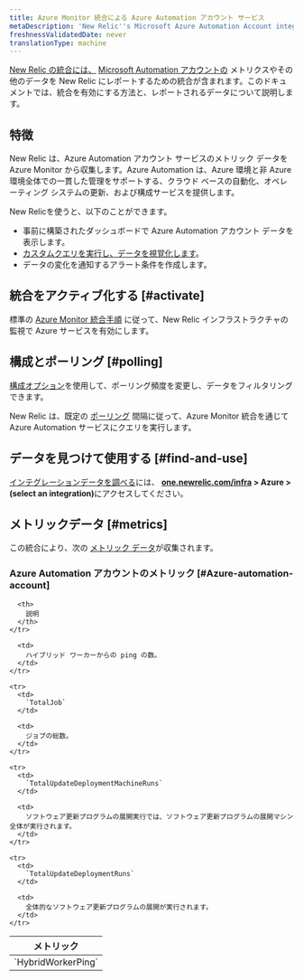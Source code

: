```yaml
---
title: Azure Monitor 統合による Azure Automation アカウント サービス
metaDescription: 'New Relic''s Microsoft Azure Automation Account integration: what data it reports and how to enable it.'
freshnessValidatedDate: never
translationType: machine
---
```


[New Relic の統合には、](/docs/infrastructure/integrations-getting-started/getting-started/introduction-infrastructure-integrations) [Microsoft Automation アカウントの](https://learn.microsoft.com/en-us/azure/automation/) メトリクスやその他のデータを New Relic にレポートするための統合が含まれます。このドキュメントでは、統合を有効にする方法と、レポートされるデータについて説明します。

## 特徴

New Relic は、Azure Automation アカウント サービスのメトリック データを Azure Monitor から収集します。Azure Automation は、Azure 環境と非 Azure 環境全体での一貫した管理をサポートする、クラウド ベースの自動化、オペレーティング システムの更新、および構成サービスを提供します。

New Relicを使うと、以下のことができます。

* 事前に構築されたダッシュボードで Azure Automation アカウント データを表示します。
* [カスタムクエリを実行し、データを視覚化します](/docs/infrastructure/integrations-getting-started/getting-started/use-integration-data-new-relic-insights)。
* データの変化を通知するアラート条件を作成します。

## 統合をアクティブ化する [#activate]

標準の [Azure Monitor 統合手順](/docs/infrastructure/microsoft-azure-integrations/azure-integrations-list/azure-monitor) に従って、New Relic インフラストラクチャの監視で Azure サービスを有効にします。

## 構成とポーリング [#polling]

[構成オプション](/docs/infrastructure/microsoft-azure-integrations/azure-integrations-list/azure-monitor/#settings)を使用して、ポーリング頻度を変更し、データをフィルタリングできます。

New Relic は、既定の [ポーリング](/docs/infrastructure/microsoft-azure-integrations/azure-integrations-list/azure-monitor/#settings) 間隔に従って、Azure Monitor 統合を通じて Azure Automation サービスにクエリを実行します。

## データを見つけて使用する [#find-and-use]

[インテグレーションデータを調べる](/docs/infrastructure/integrations/find-use-infrastructure-integration-data)には、 <DNT>**[one.newrelic.com/infra](https://one.newrelic.com/infra) > Azure > (select an integration)**</DNT>にアクセスしてください。

## メトリックデータ [#metrics]

この統合により、次の [メトリック データ](/docs/infrastructure/integrations-getting-started/getting-started/understand-integration-data-data-types#metric)が収集されます。

### Azure Automation アカウントのメトリック [#Azure-automation-account]

<table>
  <thead>
    <tr>
      <th style={{ width: "300px" }}>
        メトリック
      </th>

      <th>
        説明
      </th>
    </tr>
  </thead>

  <tbody>
    <tr>
      <td>
        `HybridWorkerPing`
      </td>

      <td>
        ハイブリッド ワーカーからの ping の数。
      </td>
    </tr>

    <tr>
      <td>
        `TotalJob`
      </td>

      <td>
        ジョブの総数。
      </td>
    </tr>

    <tr>
      <td>
        `TotalUpdateDeploymentMachineRuns`
      </td>

      <td>
        ソフトウェア更新プログラムの展開実行では、ソフトウェア更新プログラムの展開マシン全体が実行されます。
      </td>
    </tr>

    <tr>
      <td>
        `TotalUpdateDeploymentRuns`
      </td>

      <td>
        全体的なソフトウェア更新プログラムの展開が実行されます。
      </td>
    </tr>
  </tbody>
</table>